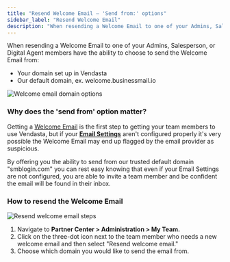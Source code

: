 ```yaml
---
title: "Resend Welcome Email – 'Send from:' options"
sidebar_label: "Resend Welcome Email"
description: "When resending a Welcome Email to one of your Admins, Salesperson, or Digital Agent members have the ability to choose to send the Welcome Email from different domains."
---
```


When resending a Welcome Email to one of your Admins, Salesperson, or Digital Agent members have the ability to choose to send the Welcome Email from:

- Your domain set up in Vendasta
- Our default domain, ex. welcome.businessmail.io

![Welcome email domain options](/img/accounts/resend-welcome-email/welcome_email_domain_options.jpg)

### Why does the 'send from' option matter?

Getting a [Welcome Email](https://support.vendasta.com/hc/en-us/articles/4406959920791) is the first step to getting your team members to use Vendasta, but if your [**Email Settings**](https://support.vendasta.com/hc/en-us/articles/4406951758871) aren't configured properly it's very possible the Welcome Email may end up flagged by the email provider as suspicious.

By offering you the ability to send from our trusted default domain "smblogin.com" you can rest easy knowing that even if your Email Settings are not configured, you are able to invite a team member and be confident the email will be found in their inbox.

### How to resend the Welcome Email

![Resend welcome email steps](/img/accounts/resend-welcome-email/resend_welcome_email_steps.jpg)

1. Navigate to **Partner Center > Administration > My Team.**
2. Click on the three-dot icon next to the team member who needs a new welcome email and then select "Resend welcome email."
3. Choose which domain you would like to send the email from.